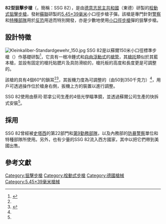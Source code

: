 {{noteTA
|G1=軍事
|G2=長度單位
|G3=Firearms
}}
{{Infobox Weapon
|name= SSG 82
|image= File:SSG 82 1.jpg
|image_size= 300px
|caption= 展示於蘇爾武器博物館的SSG 82
|origin= {{flagcountry|DDR}}
|type= [[手動槍機|栓式]][[狙擊步槍|狙擊步槍]]
<!-- 種類選擇 -->
|is_ranged= YES
|is_bladed=
|is_explosive=
|is_artillery=
|is_vehicle=
|is_missile=
|is_UK=
<!-- 服役記錄 -->
|service= 
|used_by=
|wars= 
<!-- 生產歷史 -->
|designer= {{tsl|de|Fahrzeug- und Jagdwaffenwerk „Ernst Thälmann“|“恩斯特·台爾曼”車輛及獵槍工廠}}（FAJAS）
|design_date=
|manufacturer= {{tsl|de|Fahrzeug- und Jagdwaffenwerk „Ernst Thälmann“|“恩斯特·台爾曼”車輛及獵槍工廠}}（FAJAS）
|unit_cost=
|production_date=
|number= 
|variants= 
<!-- 基本規格 -->
|spec_label=
|weight= 4.5公斤
|length= 1,080毫米<ref name="Gewehr">{{Cite web |url=http://www.ssg-82.com/3.html |title=存档副本 |access-date=2015-12-28 |archive-url=https://web.archive.org/web/20170706083609/http://www.ssg-82.com/3.html |archive-date=2017-07-06 |dead-url=yes }}</ref>
|part_length= 585毫米<ref>{{Cite web |url=http://world.guns.ru/sniper/sniper-rifles/de/ssg-2-e.html |title=存档副本 |accessdate=2015-12-28 |archive-date=2015-12-20 |archive-url=https://web.archive.org/web/20151220170125/http://world.guns.ru/sniper/sniper-rifles/de/ssg-2-e.html |dead-url=no }}</ref>
|width=
|height=
|diameter=
|wingspan=
|crew=
<!-- 投射武器規格 --> 
|cartridge= [[5.45×39mm|5.45×39毫米]]
|caliber= 5.45毫米
|barrels=
|action= [[手動槍機|旋轉後拉式槍機]]
|mode= {{tsl|en|Repeating rifle|連發步槍|連發}}
|velocity= 980米／秒
|energy= 
|range= 
|max_range= 
|feed= 5發可拆式[[彈匣|彈匣]]
|sights= 4×32瞄準鏡
}}

'''82型狙擊步槍'''（{{lang-de|Scharfschützengewehr 82}}，簡稱：SSG 82），是由[[德意志民主共和國|德意志民主共和國]]（東德）研製的[[手動槍機|栓動式]][[狙擊步槍|狙擊步槍]]，發射[[蘇聯|蘇聯]]研製的[[5.45×39mm|5.45×39毫米]]小口徑步槍子彈。該槍是專門針對[[警察|警察]]和[[特種部隊|特種部隊]]用於[[反恐|反恐]]用途而特別開發，亦是少數地使用[[小口徑步槍|小口徑步槍]]彈的狙擊步槍。

== 設計特徵 ==
[[File:Kleinkaliber-Standardgewehr_150.jpg|thumb]]
SSG 82是以蘇爾150米小口徑標準步槍（{{Lang-de|Kleinkaliber-Standardgewehr 150}}）作基礎研製<ref name="Entwicklung">{{Cite web |url=http://www.ssg-82.com/4.html |title=存档副本 |access-date=2015-12-28 |archive-url=https://web.archive.org/web/20170706092018/http://www.ssg-82.com/4.html |archive-date=2017-07-06 |dead-url=yes }}</ref>，它具有一根冷錘式和[[自由浮動式槍管|自由浮動式]]的[[槍管|槍管]]，其[[槍托|槍托]]類似於其藍本槍，並設有固定的槍托貼腮片及具防滑紋的{{tsl|en|Pistol Grip|手槍握把}}，槍托板的高度和長度更是可調整的。

該槍的{{tsl|en|Bolt (firearms)|槍機}}具有4個60°的鎖耳<ref name="Gewehr"/><ref name="spur">{{Cite web |url=http://waffen-welt.de/archive/index.php/t-4381.html |title=存档副本 |accessdate=2015-12-28 |archive-date=2016-01-23 |archive-url=https://web.archive.org/web/20160123012452/http://waffen-welt.de/archive/index.php/t-4381.html |dead-url=no }}</ref>，其扳機力度為可調整的（由50到350千克力）<ref name="Gewehr" />，用戶可透過操作位於槍身右側，扳機上方的裝置以進行調整。

SSG 82使用由蔡司·耶拿公司生產的4倍光學瞄準鏡，並透過蘇爾公司生產的快拆式{{tsl|en|Rail Integration System|瞄準鏡支架}}安裝<ref name="spur" />。

== 採用 ==
SSG 82曾經被[[史塔西|史塔西]]的第22部門和[[第9勤務部隊|第9勤務部隊]]，以及內務部的[[防暴警察|防暴警察]]單位和特種部隊所使用。另外，也有少量的SSG 82流入西方國家，其中以{{tsl|en|Century International Arms|世紀國際武器}}把它們帶到美國出售。

== 參考文獻 ==
<references/>

[[Category:狙擊步槍|Category:狙擊步槍]]
[[Category:栓動式步槍|Category:栓動式步槍]]
[[Category:德國槍械|Category:德國槍械]]
[[Category:5.45×39毫米槍械|Category:5.45×39毫米槍械]]